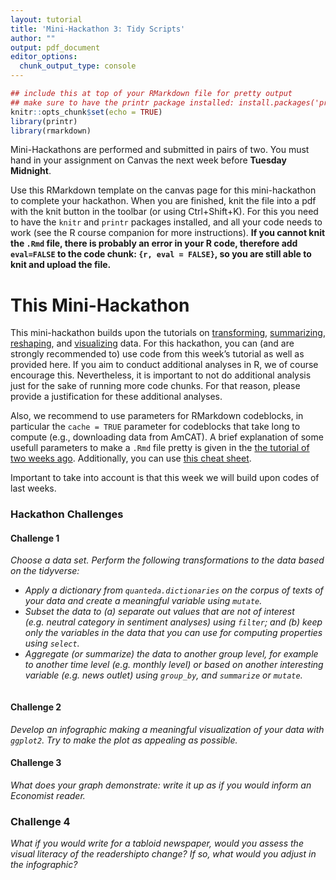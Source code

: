 ```yaml
---
layout: tutorial
title: 'Mini-Hackathon 3: Tidy Scripts'
author: ""
output: pdf_document
editor_options: 
  chunk_output_type: console
---
```

  
```r
## include this at top of your RMarkdown file for pretty output
## make sure to have the printr package installed: install.packages('printr')
knitr::opts_chunk$set(echo = TRUE)
library(printr)
library(rmarkdown)
```

Mini-Hackathons are performed and submitted in pairs of two. 
You must hand in your assignment on Canvas the next week before **Tuesday Midnight**.

Use this RMarkdown template on the canvas page for this mini-hackathon to complete your hackathon.
When you are finished, knit the file into a pdf with the knit button in the toolbar (or using Ctrl+Shift+K).
For this you need to have the `knitr` and `printr` packages installed, and all your code needs to work (see the R course companion for more instructions).
**If you cannot knit the `.Rmd` file, there is probably an error in your R code, therefore add `eval=FALSE` to the code chunk: `{r, eval = FALSE}`, so you are still able to knit and upload the file.**

# This Mini-Hackathon
This mini-hackathon builds upon the tutorials on [transforming](https://github.com/ccs-amsterdam/r-course-material/blob/master/tutorials/R-tidy-5-transformation.md), [summarizing](https://github.com/ccs-amsterdam/r-course-material/blob/master/tutorials/R-tidy-5b-groupby.md), [reshaping](https://github.com/ccs-amsterdam/r-course-material/blob/master/tutorials/r-tidy-12-reshaping.md), and [visualizing](https://github.com/ccs-amsterdam/r-course-material/blob/master/tutorials/r-tidy-3_7-visualization.md) data. 
For this hackathon, you can (and are strongly recommended to) use code from this week's tutorial as well as provided here.
If you aim to conduct additional analyses in R, we of course encourage this.
Nevertheless, it is important to not do additional analysis just for the sake of running more code chunks. 
For that reason, please provide a justification for these additional analyses.

Also, we recommend to use parameters for RMarkdown codeblocks, in particular the `cache = TRUE` parameter for codeblocks that take long to compute (e.g., downloading data from AmCAT). 
A brief explanation of some usefull parameters to make a `.Rmd` file pretty is given in the [the tutorial of two weeks ago](https://github.com/MarikenvdVelden/Replication-Hackathons/blob/main/Intro-to-rmd-and-data-retrieval.md).
Additionally, you can use [this cheat sheet](https://rstudio.com/wp-content/uploads/2015/02/rmarkdown-cheatsheet.pdf).

Important to take into account is that this week we will build upon codes of last weeks. 

### Hackathon Challenges
#### Challenge 1
 _Choose a data set._
_Perform the following transformations to the data based on the tidyverse:_

- _Apply a dictionary from `quanteda.dictionaries` on the corpus of texts of your data and create a meaningful variable using `mutate`._
- _Subset the data to (a) separate out values that are not of interest (e.g. neutral category in sentiment analyses) using `filter`; and (b) keep only the variables in the data that you can use for computing properties using `select`._ 
- _Aggregate (or summarize) the data to another group level, for example to another time level (e.g. monthly level) or based on another interesting variable  (e.g. news outlet) using `group_by`, and `summarize` or `mutate`. _


```r

```


#### Challenge 2
_Develop an infographic making a meaningful visualization of your data with `ggplot2`. Try to make the plot as appealing as possible._

#### Challenge 3
_What does your graph demonstrate: write it up as if you would inform an Economist reader._

### Challenge 4
_What if you would write for a tabloid newspaper, would you assess the visual literacy of the readershipto change? If so, what would you adjust in the infographic?_

